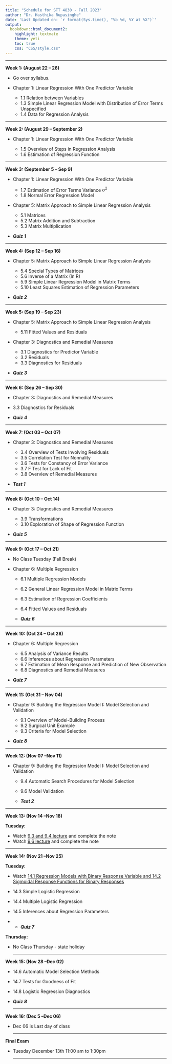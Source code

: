 ```yaml
---
title: "Schedule for STT 4830 - Fall 2023"
author: "Dr. Hasthika Rupasinghe"
date: 'Last Updated on: `r format(Sys.time(), "%b %d, %Y at %X")`'
output: 
  bookdown::html_document2: 
    highlight: textmate
    theme: yeti
    toc: true
    css: "CSS/style.css"
---
```


***

**Week 1: (August 22 -- 26)**

* Go over syllabus.
* Chapter 1: Linear Regression With One Predictor Variable

    * 1.1 Relation between Variables
    * 1.3 Simple Linear Regression Model with Distribution of Error Terms Unspecified
    * 1.4 Data for Regression Analysis
    

***

**Week 2: (August 29 -- September 2)**

* Chapter 1: Linear Regression With One Predictor Variable

    * 1.5 Overview of Steps in Regression Analysis
    * 1.6 Estimation of Regression Function 
    
    
***

**Week 3: (September 5 -- Sep 9)**

* Chapter 1: Linear Regression With One Predictor Variable

    * 1.7 Estimation of Error Terms Variance $\sigma^2$
    * 1.8 Normal Error Regression Model  
    
* Chapter 5: Matrix Approach to Simple Linear Regression Analysis

    * 5.1 Matrices
    * 5.2 Matrix Addition and Subtraction
    * 5.3 Matrix Multiplication 
    
    
* ***Quiz 1***

    
***

**Week 4: (Sep 12  -- Sep 16)**
 
* Chapter 5: Matrix Approach to Simple Linear Regression Analysis

    * 5.4 Special Types of Matrices
    * 5.6 Inverse of a Matrix (In R)
    * 5.9 Simple Linear Regression Model in Matrix Terms
    * 5.10  Least Squares Estimation of Regression Parameters
    
* ***Quiz 2***
    
***

**Week 5: (Sep 19  -- Sep 23)**
 
* Chapter 5: Matrix Approach to Simple Linear Regression Analysis  
    * 5.11  Fitted Values and Residuals
    
* Chapter 3: Diagnostics and Remedial Measures

    * 3.1  Diagnostics for Predictor Variable
    * 3.2  Residuals
    * 3.3  Diagnostics for Residuals
   
* ***Quiz 3***
    
***

**Week 6: (Sep 26  -- Sep 30)**

* Chapter 3: Diagnostics and Remedial Measures
 * 3.3  Diagnostics for Residuals


 * ***Quiz 4***



***

**Week 7: (Oct 03  -- Oct 07)**

* Chapter 3: Diagnostics and Remedial Measures

     * 3.4  Overview of Tests Involving Residuals
     * 3.5  Correlation Test for Nonnality
     * 3.6  Tests for Constancy of Error Variance
     * 3.7  F Test for Lack of Fit
     * 3.8  Overview of Remedial Measures

 *  ***Test 1 ***
 
 
***

**Week 8: (Oct 10  -- Oct 14)**

* Chapter 3: Diagnostics and Remedial Measures
    
     * 3.9  Transformations
     * 3.10  Exploration of Shape of Regression Function
     
 * ***Quiz 5***  
 
***

**Week 9: (Oct 17  -- Oct 21)**

* No Class Tuesday (Fall Break)

* Chapter 6:  Multiple Regression

    * 6.1  Multiple Regression Models
    * 6.2 General Linear Regression Model in Matrix Terms
    * 6.3 Estimation of Regression Coefficients
    * 6.4 Fitted Values and Residuals
    
  * ***Quiz 6*** 
   
***

**Week 10: (Oct 24  -- Oct 28)**

* Chapter 6:  Multiple Regression

    * 6.5 Analysis of Variance Results
    * 6.6 Inferences about Regression Parameters
    * 6.7 Estimation of Mean Response and Prediction of New Observation
    * 6.8 Diagnostics and Remedial Measures
   

* ***Quiz 7*** 

***

    
**Week 11: (Oct 31  -- Nov 04)**

* Chapter 9:  Building the Regression Model I: Model Selection and Validation

    * 9.1 Overview of Model-Building Process 
    * 9.2 Surgical Unit Example
    * 9.3 Criteria for Model Selection 
   
   
* ***Quiz 8*** 


***

**Week 12: (Nov 07  --Nov 11)**

* Chapter 9:  Building the Regression Model I: Model Selection and Validation

     * 9.4 Automatic Search Procedures for Model Selection
     * 9.6 Model Validation
    
     
  *  ***Test 2 ***  
 

***

**Week 13: (Nov 14  --Nov 18)**

**Tuesday:**

  * Watch [9.3 and 9.4 lecture](https://youtu.be/NoR2mXcMxas) and complete the note
  * Watch [9.6 lecture](https://youtu.be/wbCNuuN7i-A) and complete the note




  
  <!--
      * Log into the class zoom meeting at 2PM
      * You should get an email with Exam 2 attached at 2.00PM
      * Exam has 6 pages
      * Stay on the zoom meeting and finish the exam in an RMarkdown file (Ends at 3.15PM + 30 min extra if needed)
      * Email me the exam once finished
   --> 

 ***

**Week 14: (Nov 21  --Nov 25)**

**Tuesday:**

  * Watch [14.1 Regression Models with Binary Response Variable
  and 14.2 Sigmoidal Response Functions for Binary Responses](https://youtu.be/yqdTYICcBF4)
  
  
  * 14.3 Simple Logistic Regression
  * 14.4 Multiple Logistic Regression
  * 14.5 Inferences about Regression Parameters


*   * ***Quiz 7***

**Thursday:**

* No Class Thursday - state holiday


  ***

**Week 15: (Nov 28  --Dec 02)**

  * 14.6 Automatic Model Selection Methods
  * 14.7 Tests for Goodness of Fit
  * 14.8 Logistic Regression Diagnostics
  
* ***Quiz 8***

  ***

**Week 16: (Dec 5  --Dec 06)**

* Dec 06 is Last day of class

  ***  

  
**Final Exam **

* Tuesday December 13th 11:00 am to 1:30pm
<!--
  * [Data set for question 1](question1.txt)
  * [Data set for question 2](question2.txt)
  * [Data set for question 3](question3.txt)
-->

  ***